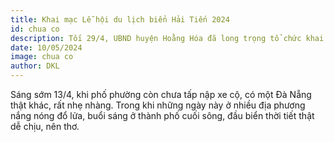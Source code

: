 ---
title: Khai mạc Lễ hội du lịch biển Hải Tiến 2024
id: chua co
description: Tối 29/4, UBND huyện Hoằng Hóa đã long trọng tổ chức khai mạc Lễ hội du lịch biển Hải Tiến năm 2024, với chủ đề “Hải Tiến – Biển hát khúc tình ca”, sự kiện đã chính thức “mở màn” mùa du lịch năm 2024, nhằm tiếp tục giới thiệu, quảng bá tiềm năng, thế mạnh của du lịch Hải Tiến, qua đó thu hút du khách và các nhà đầu tư đến với Hải Tiến, Hoằng Hoá đồng thời khẳng định quyết tâm thúc đẩy du lịch biển Hải Tiến ngày càng phát triển, từng bước trở thành đô thị du lịch biển văn minh, hiện đại.
date: 10/05/2024
image: chua co
author: DKL
---

Sáng sớm 13/4, khi phố phường còn chưa tấp nập xe cộ, có một Đà Nẵng thật khác, rất nhẹ nhàng. Trong khi những ngày này ở nhiều địa phương nắng nóng đổ lửa, buổi sáng ở thành phố cuối sông, đầu biển thời tiết thật dễ chịu, nên thơ.
